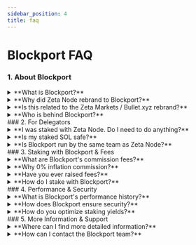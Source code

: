 ```yaml
---
sidebar_position: 4
title: faq
---
```


# Blockport FAQ

### 1. About Blockport
<details>
<summary>**What is Blockport?**</summary>
* **A:** Blockport (`blockport.xyz`) is the new identity for the high-performance Solana validator previously known as Zeta Node. We're an independent infrastructure provider run by the same experienced team.
</details>
<details>
<summary>**Why did Zeta Node rebrand to Blockport?**</summary>
* **A:** Rebranding allows us to focus independently on our mission: providing best-in-class staking and future infrastructure services (like RPCs) for the *entire* Solana ecosystem. It gives us the operational freedom to expand our offerings.
</details>
<details>
<summary>**Is this related to the Zeta Markets / Bullet.xyz rebrand?**</summary>
* **A:** We maintain a positive relationship with Bullet.xyz, and they support this transition. However, Blockport is now a fully independent entity with its own distinct mission focused on foundational infrastructure.
</details>
<details>
<summary>**Who is behind Blockport?**</summary>
* **A:** Blockport is operated by a team with deep Solana experience, including roles supporting early ecosystem growth and building with prominent DeFi protocols, backed by 3+ years of proven validator operation.
</details>
### 2. For Delegators
<details>
<summary>**I was staked with Zeta Node. Do I need to do anything?**</summary>
* **A: No.** The validator identity key has *not* changed. Your delegation continues seamlessly with Blockport. No action is required.
</details>
<details>
<summary>**Is my staked SOL safe?**</summary>
* **A:** Yes. Your funds remain securely staked to the same underlying validator infrastructure. Blockport uses the same robust security practices and hardware operated under the Zeta Node name.
</details>
<details>
<summary>**Is Blockport run by the same team as Zeta Node?**</summary>
* **A:** Yes, the same core team with 3+ years of experience managing this validator is running Blockport.
</details>
### 3. Staking with Blockport & Fees
<details>
<summary>**What are Blockport's commission fees?**</summary>
* **A:** We charge **0% inflation commission** and **8% MEV commission**. We currently retain 100% of block rewards as programmatic distribution is not yet feasible on Solana (this may change post-SIMD123).
</details>
<details>
<summary>**Why 0% inflation commission?**</summary>
* **A:** We believe in maximizing direct staking rewards for our delegators. Our model focuses on performance-driven income.
</details>
<details>
<summary>**Have you ever raised fees?**</summary>
* **A:** No. We are committed to transparency and have maintained our public commission structure since inception (over 3 years).
</details>
<details>
<summary>**How do I stake with Blockport?**</summary>
* **A:** Please register your interest here to be contacted by one of our team with instructions on how to stake.
</details>
### 4. Performance & Security
<details>
<summary>**What is Blockport's performance history?**</summary>
* **A:** We have operated continuously for over 3 years with a proven 99.9% uptime record, ensuring consistent rewards. [Link to performance dashboard/stats if available].
</details>
<details>
<summary>**How does Blockport ensure security?**</summary>
* **A:** We employ multi-layered security, including HSMs for key management, MFA for access, robust monitoring, and secure infrastructure across multiple data centers. [Link to relevant docs section].
</details>
<details>
<summary>**How do you optimize staking yields?**</summary>
* **A:** Through high uptime, optimized hardware (AMD Ryzen Threadripper Pro, NVMe), strategic data center locations, and a focus on efficient block production and MEV capture.
</details>
### 5. More Information & Support
<details>
<summary>**Where can I find more detailed information?**</summary>
* **A:** Please visit our website (`blockport.xyz`) and our technical documentation [Link to Docs].
</details>
<details>
<summary>**How can I contact the Blockport team?**</summary>
* **A:** Join our group on [Telegram](https://t.me/+dfbsk4pC0IxhMWVl) or reach out via our [contact page](https://docs.blockport.xyz/docs/Contact).
</details>